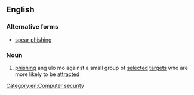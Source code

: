 ==English==

===Alternative forms===
*[[spear phishing]]

===Noun===
{{wikipedia|spear phishing}}
{{en-noun|-}}

#{{internet}} [[phishing]] ang ulo mo against a small group of [[selected]] [[target]]s who are more likely to be [[attracted]]

[[Category:en:Computer security]]